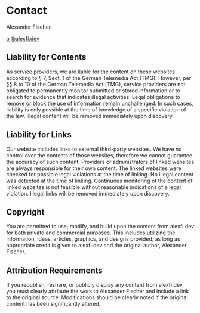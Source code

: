 # Contact

Alexander Fischer

ai@alexfi.dev

## Liability for Contents

As service providers, we are liable for the content on these websites according to § 7, Sect. 1 of the German Telemedia Act (TMG). However, per §§ 8 to 10 of the German Telemedia Act (TMG), service providers are not obligated to permanently monitor submitted or stored information or to search for evidence that indicates illegal activities. Legal obligations to remove or block the use of information remain unchallenged. In such cases, liability is only possible at the time of knowledge of a specific violation of the law. Illegal content will be removed immediately upon discovery.

## Liability for Links

Our website includes links to external third-party websites. We have no control over the contents of those websites, therefore we cannot guarantee the accuracy of such content. Providers or administrators of linked websites are always responsible for their own content. The linked websites were checked for possible legal violations at the time of linking. No illegal content was detected at the time of linking. Continuous monitoring of the content of linked websites is not feasible without reasonable indications of a legal violation. Illegal links will be removed immediately upon discovery.

## Copyright

You are permitted to use, modify, and build upon the content from alexfi.dev for both private and commercial purposes. This includes utilizing the information, ideas, articles, graphics, and designs provided, as long as appropriate credit is given to alexfi.dev and the original author, Alexander Fischer.

## Attribution Requirements

If you republish, reshare, or publicly display any content from alexfi.dev, you must clearly attribute the work to Alexander Fischer and include a link to the original source. Modifications should be clearly noted if the original content has been significantly altered.

